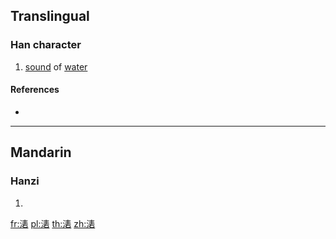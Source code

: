 ==Translingual==

===Han character===
{{Han char|rn=85|rad=水|as=09|sn=12|four=35161|canj=EQJR}}

# [[sound]] of [[water]]

====References====
* {{Han ref|kx=0638.180|dkj=17876|dj=1045.090|hdz=31679.010|uh=6E71|ud=28273|bh=DA46|bd=55878}}

----

==Mandarin==

===Hanzi===
{{cmn-hanzi|pin=[[huò]] ([[huo4]])|wg=huo<sup>4</sup>}}

# {{defn|lang=cmn|sort=水09}}

[[fr:湱]]
[[pl:湱]]
[[th:湱]]
[[zh:湱]]